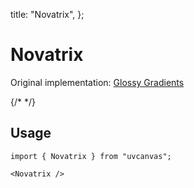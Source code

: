   title: "Novatrix",
};

# Novatrix

Original implementation: [Glossy Gradients](https://www.shadertoy.com/view/lX2GDR)

<ComponentWrapper>
  {/* <Novatrix /> */}
</ComponentWrapper>

## Usage

```tsx
import { Novatrix } from "uvcanvas";
```

```tsx
<Novatrix />
```
